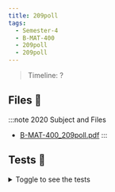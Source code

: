 ```yaml
---
title: 209poll
tags:
  - Semester-4
  - B-MAT-400
  - 209poll
  - 209poll
---
```

> Timeline: ?


## Files 📂

:::note 2020 Subject and Files
- [B-MAT-400_209poll.pdf](https://github.com/Studio-17/Epitech-Subjects/raw/main/Semester-4/B-MAT-400/209poll/209poll/B-MAT-400_209poll.pdf)
:::

## Tests 🤖
<details>
  <summary>Toggle to see the tests</summary>
  <div>
Yo
  </div>
</details>

